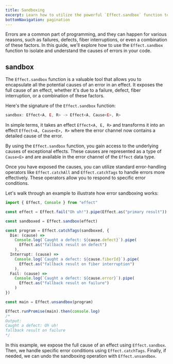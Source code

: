 ```yaml
---
title: Sandboxing
excerpt: Learn how to utilize the powerful `Effect.sandbox` function to encapsulate and understand the causes of errors in your code. This guide explores error sandboxing, allowing you to expose detailed causes of errors, and demonstrates how to handle specific error conditions effectively using standard error-handling operators like `Effect.catchAll` and `Effect.catchTags`.
bottomNavigation: pagination
---
```


Errors are a common part of programming, and they can happen for various reasons, such as failures, defects, fiber interruptions, or even a combination of these factors. In this guide, we'll explore how to use the `Effect.sandbox` function to isolate and understand the causes of errors in your code.

## sandbox

The `Effect.sandbox` function is a valuable tool that allows you to encapsulate all the potential causes of an error in an effect. It exposes the full cause of an effect, whether it's due to a failure, defect, fiber interruption, or a combination of these factors.

Here's the signature of the `Effect.sandbox` function:

```ts
sandbox: Effect<A, E, R> -> Effect<A, Cause<E>, R>
```

In simple terms, it takes an effect `Effect<A, E, R>` and transforms it into an effect `Effect<A, Cause<E>, R>` where the error channel now contains a detailed cause of the error.

By using the `Effect.sandbox` function, you gain access to the underlying causes of exceptional effects. These causes are represented as a type of `Cause<E>` and are available in the error channel of the `Effect` data type.

Once you have exposed the causes, you can utilize standard error-handling operators like `Effect.catchAll` and `Effect.catchTags` to handle errors more effectively. These operators allow you to respond to specific error conditions.

Let's walk through an example to illustrate how error sandboxing works:

```ts twoslash
import { Effect, Console } from "effect"

const effect = Effect.fail("Oh uh!").pipe(Effect.as("primary result"))

const sandboxed = Effect.sandbox(effect)

const program = Effect.catchTags(sandboxed, {
  Die: (cause) =>
    Console.log(`Caught a defect: ${cause.defect}`).pipe(
      Effect.as("fallback result on defect")
    ),
  Interrupt: (cause) =>
    Console.log(`Caught a defect: ${cause.fiberId}`).pipe(
      Effect.as("fallback result on fiber interruption")
    ),
  Fail: (cause) =>
    Console.log(`Caught a defect: ${cause.error}`).pipe(
      Effect.as("fallback result on failure")
    )
})

const main = Effect.unsandbox(program)

Effect.runPromise(main).then(console.log)
/*
Output:
Caught a defect: Oh uh!
fallback result on failure
*/
```

In this example, we expose the full cause of an effect using `Effect.sandbox`. Then, we handle specific error conditions using `Effect.catchTags`. Finally, if needed, we can undo the sandboxing operation with `Effect.unsandbox`.
